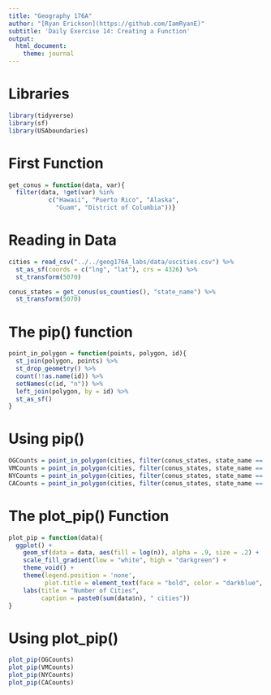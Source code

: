 ```yaml
---
title: "Geography 176A"
author: "[Ryan Erickson](https://github.com/IamRyanE)"
subtitle: 'Daily Exercise 14: Creating a Function'
output:
  html_document:
    theme: journal
---
```


# Libraries
```r
library(tidyverse)
library(sf)
library(USAboundaries)
```

# First Function

```r
get_conus = function(data, var){
  filter(data, !get(var) %in% 
           c("Hawaii", "Puerto Rico", "Alaska",
             "Guam", "District of Columbia"))}
```

# Reading in Data
```r
cities = read_csv("../../geog176A_labs/data/uscities.csv") %>% 
  st_as_sf(coords = c("lng", "lat"), crs = 4326) %>% 
  st_transform(5070)

conus_states = get_conus(us_counties(), "state_name") %>% 
  st_transform(5070)
```


# The pip() function

```r
point_in_polygon = function(points, polygon, id){
  st_join(polygon, points) %>% 
  st_drop_geometry() %>% 
  count(!!as.name(id)) %>% 
  setNames(c(id, "n")) %>%
  left_join(polygon, by = id) %>% 
  st_as_sf()
}
```

# Using pip()

```r
OGCounts = point_in_polygon(cities, filter(conus_states, state_name == "Oregon"), "geoid")
VMCounts = point_in_polygon(cities, filter(conus_states, state_name == "Vermont"), "geoid")
NYCounts = point_in_polygon(cities, filter(conus_states, state_name == "New York"), "geoid")
CACounts = point_in_polygon(cities, filter(conus_states, state_name == "California"), "geoid")
```


# The plot_pip() Function
```r
plot_pip = function(data){
  ggplot() + 
    geom_sf(data = data, aes(fill = log(n)), alpha = .9, size = .2) + 
    scale_fill_gradient(low = "white", high = "darkgreen") + 
    theme_void() + 
    theme(legend.position = 'none',
          plot.title = element_text(face = "bold", color = "darkblue", hjust = .5, size = 24)) +
    labs(title = "Number of Cities",
         caption = paste0(sum(data$n), " cities")) 
}
```

# Using plot_pip()

```r
plot_pip(OGCounts)
plot_pip(VMCounts)
plot_pip(NYCounts)
plot_pip(CACounts)
```
